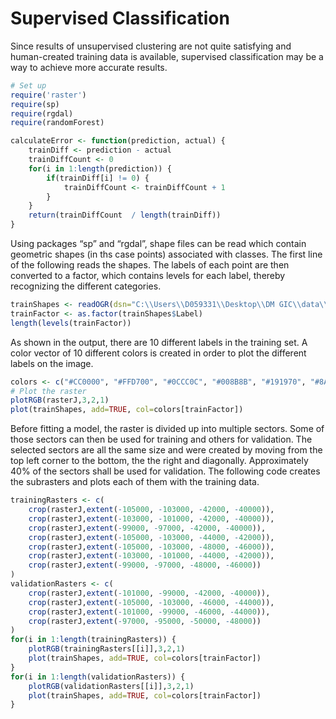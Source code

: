 # Supervised Classification
Since results of unsupervised clustering are not quite satisfying and human-created training data is available,
supervised classification may be a way to achieve more accurate results.

```{r, echo=FALSE}
# Set up
require('raster')
require(sp)
require(rgdal)
require(randomForest)

calculateError <- function(prediction, actual) {
	trainDiff <- prediction - actual
	trainDiffCount <- 0
	for(i in 1:length(prediction)) {
		if(trainDiff[i] != 0) {
			trainDiffCount <- trainDiffCount + 1
		}
	}
	return(trainDiffCount  / length(trainDiff))
}
```

Using packages "sp" and "rgdal", shape files can be read which contain geometric shapes (in ths case points) associated with classes.
The first line of the following reads the shapes. The labels of each point are then converted to a factor, which contains levels for each label, thereby recognizing the different categories.
```{r}
trainShapes <- readOGR(dsn="C:\\Users\\D059331\\Desktop\\DM GIC\\data\\shp\\trn", layer="J_treino_QB_Tot_point")
trainFactor <- as.factor(trainShapes$Label)
length(levels(trainFactor))
```
As shown in the output, there are 10 different labels in the training set. A color vector of 10 different colors is created in order to plot the different labels on the image.
```{r}
colors <- c("#CC0000", "#FFD700", "#0CCC0C", "#008B8B", "#191970", "#8A2BE2", "#D8BFD8", "#8B4513", "#000000", "#FF6347")
# Plot the raster
plotRGB(rasterJ,3,2,1)
plot(trainShapes, add=TRUE, col=colors[trainFactor])
```

Before fitting a model, the raster is divided up into multiple sectors. Some of those sectors can then be used for training and others for validation. The selected sectors are all the same size and were created by moving from the top left corner to the bottom, the the right and diagonally. Approximately 40% of the sectors shall be used for validation. The following code creates the subrasters and plots each of them with the training data.
```{r}
trainingRasters <- c(
	crop(rasterJ,extent(-105000, -103000, -42000, -40000)),
	crop(rasterJ,extent(-103000, -101000, -42000, -40000)),
	crop(rasterJ,extent(-99000, -97000, -42000, -40000)),
	crop(rasterJ,extent(-105000, -103000, -44000, -42000)),
	crop(rasterJ,extent(-105000, -103000, -48000, -46000)),
	crop(rasterJ,extent(-103000, -101000, -44000, -42000)),
	crop(rasterJ,extent(-99000, -97000, -48000, -46000))
)
validationRasters <- c(
	crop(rasterJ,extent(-101000, -99000, -42000, -40000)),
	crop(rasterJ,extent(-105000, -103000, -46000, -44000)),
	crop(rasterJ,extent(-101000, -99000, -46000, -44000)),
	crop(rasterJ,extent(-97000, -95000, -50000, -48000))
)
for(i in 1:length(trainingRasters)) {
	plotRGB(trainingRasters[[i]],3,2,1)
	plot(trainShapes, add=TRUE, col=colors[trainFactor])
}
for(i in 1:length(validationRasters)) {
	plotRGB(validationRasters[[i]],3,2,1)
	plot(trainShapes, add=TRUE, col=colors[trainFactor])
}
```
